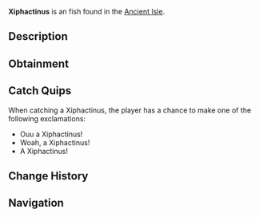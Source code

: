 {{FishInfobox
|image          = Xiphactinus.png
|rarity         = Unusual
|sea            = First Sea
|location       = [[Ancient Isle]]
|sublocation    = 
|sources        = Fishing Rod
|radar_location = 
|xp             = 135
|weather        = 
|time           = Night
|season         = Winter
|bait           = Fish Head
|base_weight    = 200
|base_value     = 170
|weight_range   = 60
|base_chance    = 45
|base_resil     = 60
}}
'''Xiphactinus''' is an {{Rarity|Unusual}} fish found in the [[Ancient Isle]].

== Description ==
{{Description|Xiphactinus is a massive, fast predator from the Cretaceous, with sharp teeth, sleek body, and incredible hunting efficiency.|Bestiary Entry}}

== Obtainment ==
{{Description|Can be found all around the Ancient Isle.|Bestiary Hint}}
{{Fish Availability|
Ancient Isle/Freshwater Pond
Ancient Isle/Surrounding Ocean
Ancient Isle/Waterfall
|top_rods      = 
Rapid Rod\192400.47\190539.97;
Fungal Rod\188882.04\188626.33;
Astralhook Rod\186482.98\391483.97;
Firefly Rod\186388.74\225928.56;
Wildflower Rod\183907.81\182754.46;
Antler Rod\172330.59\172097.29;
Ethereal Prism Rod\178700.9\330579.05;
Leviathan's Fang Rod\167365.59\213829.13;
Fortune Rod\98947.76\207721.16;
No-Life Rod\163060.83\163060.83;
Seraphic Rod\161352.74\161352.74;
Avalanche Rod\156578.6\112787.43;
Depthseeker Rod\156088.74\125865.6;
Challenger's Rod\147750.59\147750.59;
Rod Of The Forgotten Fang\147261.08\147261.08;
Verdant Shear Rod\145464.76\137408.05;
Zeus Rod\137339.86\137339.86;
Rod Of The Depths\133673.99\133673.99;
Blazebringer Rod\129803.63\129646.58;
Rod Of The Exalted One\129163.33\151993.34;
Volcanic Rod\125720.41\104231.33;
Trident Rod\117397.49\115645.18;
Free Spirit Rod\115249.21\115249.21;
Steady Rod\86043.32\73768.51
|recommended   = Ethereal Prism Rod
}}

== Catch Quips ==
When catching a Xiphactinus, the player has a chance to make one of the following exclamations:
* Ouu a Xiphactinus!
* Woah, a Xiphactinus!
* A Xiphactinus!

== Change History ==
{{Change History|{{subst:Current Version}}}}

== Navigation ==
{{Fish Navbox|Ancient Isle}}